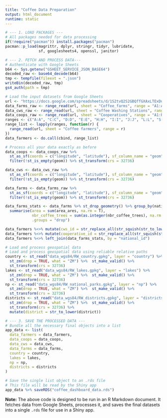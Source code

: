 ```yaml
---
title: "Coffee Data Preparation"
output: html_document
runtime: static
---
```

  
```r

# --- 1. LOAD PACKAGES ---
# All packages needed for data processing
if(!require("pacman")) install.packages("pacman")
pacman::p_load(magrittr, dplyr, stringr, tidyr, lubridate,
               sf, googlesheets4, openssl, janitor)

# --- 2. FETCH AND PROCESS DATA---
# Authenticate with Google Sheets
b64 <- Sys.getenv("GSHEET_SERVICE_JSON_BASE64")
decoded_raw <- base64_decode(b64)
tmp <- tempfile(fileext = ".json")
writeBin(decoded_raw, tmp)
gs4_auth(path = tmp)

# Load the input datasets from Google Sheets
url <- "https://docs.google.com/spreadsheets/d/1S2tvQ2S2GBQffGXAxLTExDu0i24jHxj7NwG-gWPahD4"
data_farms_raw <- range_read(url, sheet = "Coffee_farms", range = "A1:AE")
data_cws_raw <- range_read(url, sheet = "Coffee Washing Stations", range = "A1:Z")
data_coops_raw <- range_read(url, sheet = "Cooperatives", range = "A1:R")
ranges <- c("A:A", "C:C", "D:D", "E:E", "H:H", "I:I", "J:J", "L:L", "S:S", "W:W", "X:X", "Z:Z")
range_list <- lapply(ranges, function(r) {
  range_read(url, sheet = "Coffee farmers", range = r)
})
data_farmers <- do.call(cbind, range_list)

# Process all your data exactly as before
data_coops <- data_coops_raw %>% 
  st_as_sf(coords = c("longitude", "latitude"), sf_column_name = "geom", crs = 4326, remove = T, na.fail = F) %>%
  filter(!st_is_empty(geom)) %>% st_transform(crs = 32736)

data_cws <- data_cws_raw %>% 
  st_as_sf(coords = c("longitude", "latitude"), sf_column_name = "geom", crs = 4326, remove = T, na.fail = F) %>%
  filter(!st_is_empty(geom)) %>% st_transform(crs = 32736)

data_farms <- data_farms_raw %>% 
  st_as_sf(coords = c("longitude", "latitude"), sf_column_name = "geom", crs = 4326, remove = T, na.fail = F) %>%
  filter(!st_is_empty(geom)) %>% st_transform(crs = 32736)

data_farms_stats <- data_farms %>% st_drop_geometry() %>% group_by(national_id, age_range_coffee_trees) %>%
  summarise(area = sum(area_ares, na.rm = T),
            nbr_coffee_trees = sum(as.integer(nbr_coffee_trees), na.rm = T),
            .groups = "drop")

data_farmers %<>% mutate(cws_id = str_replace_all(str_squish(str_to_lower(farmer_cws)), " ", "_"))
data_farmers %<>% mutate(cooperative_id = str_replace_all(str_squish(str_to_lower(cooperative)), " ", "_"))
data_farmers %<>% left_join(data_farms_stats, by = "national_id")

# Load and process geospatial data
# Load and process geospatial data using reliable relative paths
country <- st_read("data_wgs84/RW_country.gpkg", layer = "country") %>% 
  st_zm(drop = TRUE, what = "ZM") %>%  st_make_valid() %>% 
  st_transform(crs = 32736)
lakes <- st_read("data_wgs84/RW_lakes.gpkg", layer = "lakes") %>% 
  st_zm(drop = TRUE, what = "ZM") %>%  st_make_valid() %>% 
  st_transform(crs = 32736)
np <- st_read("data_wgs84/RW_national_parks.gpkg", layer = "np") %>% 
  st_zm(drop = TRUE, what = "ZM") %>%  st_make_valid() %>% 
  st_transform(crs = 32736)
districts <- st_read("data_wgs84/RW_districts.gpkg", layer = "districts") %>% 
  st_zm(drop = TRUE, what = "ZM") %>%  st_make_valid() %>% 
  st_transform(crs = 32736) %>%
  mutate(district = str_to_lower(district))

# --- 3. SAVE THE PROCESSED DATA ---
# Bundle all the necessary final objects into a list
app_data <- list(
  data_farmers = data_farmers,
  data_coops = data_coops,
  data_cws = data_cws,
  data_farms = data_farms,
  country = country,
  lakes = lakes,
  np = np,
  districts = districts
)

# Save the single list object to an .rds file
# This file will be read by the Shiny app
app_data %>% saveRDS("coffee_dashboard_data.rds")
```

**Note:** The above code is designed to be run in an R Markdown document. It fetches data from Google Sheets, processes it, and saves the final datasets into a single `.rds` file for use in a Shiny app. 